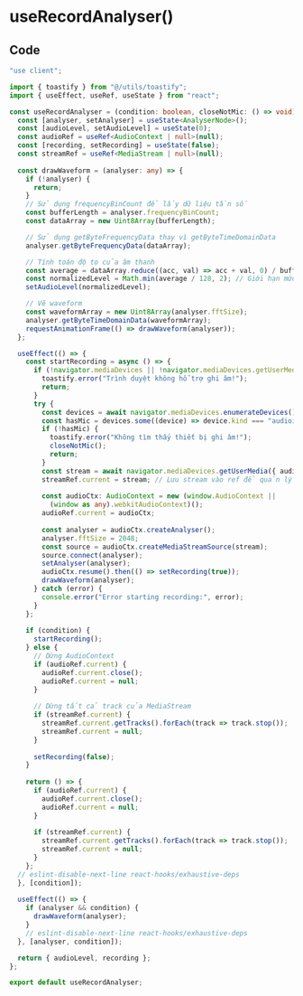 # useRecordAnalyser()

## Code

``` useRecordAnalyser.ts
"use client";

import { toastify } from "@/utils/toastify";
import { useEffect, useRef, useState } from "react";

const useRecordAnalyser = (condition: boolean, closeNotMic: () => void) => {
  const [analyser, setAnalyser] = useState<AnalyserNode>();
  const [audioLevel, setAudioLevel] = useState(0);
  const audioRef = useRef<AudioContext | null>(null);
  const [recording, setRecording] = useState(false);
  const streamRef = useRef<MediaStream | null>(null);
  
  const drawWaveform = (analyser: any) => {
    if (!analyser) {
      return;
    }
    // Sử dụng frequencyBinCount để lấy dữ liệu tần số
    const bufferLength = analyser.frequencyBinCount;
    const dataArray = new Uint8Array(bufferLength);

    // Sử dụng getByteFrequencyData thay vì getByteTimeDomainData
    analyser.getByteFrequencyData(dataArray);

    // Tính toán độ to của âm thanh
    const average = dataArray.reduce((acc, val) => acc + val, 0) / bufferLength;
    const normalizedLevel = Math.min(average / 128, 2); // Giới hạn mức tối đa
    setAudioLevel(normalizedLevel);

    // Vẽ waveform
    const waveformArray = new Uint8Array(analyser.fftSize);
    analyser.getByteTimeDomainData(waveformArray);
    requestAnimationFrame(() => drawWaveform(analyser));
  };

  useEffect(() => {
    const startRecording = async () => {
      if (!navigator.mediaDevices || !navigator.mediaDevices.getUserMedia) {
        toastify.error("Trình duyệt không hỗ trợ ghi âm!");
        return;
      }
      try {
        const devices = await navigator.mediaDevices.enumerateDevices();
        const hasMic = devices.some((device) => device.kind === "audioinput");
        if (!hasMic) {
          toastify.error("Không tìm thấy thiết bị ghi âm!");
          closeNotMic();
          return;
        }
        const stream = await navigator.mediaDevices.getUserMedia({ audio: true });
        streamRef.current = stream; // Lưu stream vào ref để quản lý
  
        const audioCtx: AudioContext = new (window.AudioContext ||
          (window as any).webkitAudioContext)();
        audioRef.current = audioCtx;
  
        const analyser = audioCtx.createAnalyser();
        analyser.fftSize = 2048;
        const source = audioCtx.createMediaStreamSource(stream);
        source.connect(analyser);
        setAnalyser(analyser);
        audioCtx.resume().then(() => setRecording(true));
        drawWaveform(analyser);
      } catch (error) {
        console.error("Error starting recording:", error);
      }
    };
  
    if (condition) {
      startRecording();
    } else {
      // Dừng AudioContext
      if (audioRef.current) {
        audioRef.current.close();
        audioRef.current = null;
      }
  
      // Dừng tất cả track của MediaStream
      if (streamRef.current) {
        streamRef.current.getTracks().forEach(track => track.stop());
        streamRef.current = null;
      }
  
      setRecording(false);
    }
  
    return () => {
      if (audioRef.current) {
        audioRef.current.close();
        audioRef.current = null;
      }
  
      if (streamRef.current) {
        streamRef.current.getTracks().forEach(track => track.stop());
        streamRef.current = null;
      }
    };
  // eslint-disable-next-line react-hooks/exhaustive-deps
  }, [condition]);
  
  useEffect(() => {
    if (analyser && condition) {
      drawWaveform(analyser);
    }
    // eslint-disable-next-line react-hooks/exhaustive-deps
  }, [analyser, condition]);

  return { audioLevel, recording };
};

export default useRecordAnalyser;

```